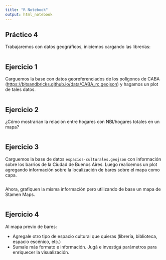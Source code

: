 ```yaml
---
title: "R Notebook"
output: html_notebook
---
```


## Práctico 4

Trabajaremos con datos geográficos, iniciemos cargando las librerías:

```r
```

## Ejercicio 1

Carguemos la base con datos georeferenciados de los polígonos de CABA (<https://bitsandbricks.github.io/data/CABA_rc.geojson>) y hagamos un plot de tales datos.

```r
```

## Ejercicio 2

¿Cómo mostrarían la relación entre hogares con NBI/hogares totales en un mapa?

```r
```

## Ejercicio 3

Carguemos la base de datos `espacios-culturales.geojson` con información sobre los barrios de la Ciudad de Buenos Aires. Luego realicemos un plot agregando información sobre la localización de bares sobre el mapa como capa.

```r
```

Ahora, grafiquen la misma información pero utilizando de base un mapa de Stamen Maps. 

```r
```


## Ejercicio 4

Al mapa previo de bares:

-   Agregale otro tipo de espacio cultural que quieras (librería, biblioteca, espacio escénico, etc.)
-   Sumale más formato e información. Jugá e investigá parámetros para enriquecer la visualización.

```r
```


